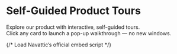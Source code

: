 
# Self-Guided Product Tours

Explore our product with interactive, self-guided tours.  
Click any card to launch a pop-up walkthrough — no new windows.

{/* Load Navattic’s official embed script */}
<Script src="https://js.navattic.com/embeds.js" strategy="afterInteractive" />

{/* Card grid */}
<div className="grid grid-cols-1 md:grid-cols-2 lg:grid-cols-3 gap-6">

  {/* Card 1 */}
  <button
    type="button"
    className="group text-left bg-base100 rounded-xl border border-base300 hover:border-base400 focus:outline-none focus-visible:ring focus-visible:ring-primary/50 transition overflow-hidden"
    data-navattic-open="https://capture.navattic.com/cmfkxwfa5000004lc8408f5wi"
    data-navattic-title="2-minute mini product tour"
  >
    <img
      src="/images/navattic/mini-tour.jpg"
      alt="Mini product tour preview"
      loading="lazy"
      className="aspect-video w-full object-cover"
    />
    <div className="p-4">
      <div className="inline-flex items-center text-[11px] font-medium bg-warning/20 text-warning px-2 py-1 rounded">
        Product Overview
      </div>
      <h3 className="mt-2 text-lg font-semibold leading-snug group-hover:underline">
        2-minute mini product tour
      </h3>
      <p className="mt-1 text-sm text-base-content/70">Opens in a modal.</p>
    </div>
  </button>

  {/* Card 2 */}
  <button
    type="button"
    className="group text-left bg-base100 rounded-xl border border-base300 hover:border-base400 focus:outline-none focus-visible:ring focus-visible:ring-primary/50 transition overflow-hidden"
    data-navattic-open="https://capture.navattic.com/YOUR_SECOND_DEMO_ID"
    data-navattic-title="5-minute full product tour"
  >
    <img
      src="/images/navattic/full-tour.jpg"
      alt="Full product tour preview"
      loading="lazy"
      className="aspect-video w-full object-cover"
    />
    <div className="p-4">
      <div className="inline-flex items-center text-[11px] font-medium bg-info/20 text-info px-2 py-1 rounded">
        Product Overview
      </div>
      <h3 className="mt-2 text-lg font-semibold leading-snug group-hover:underline">
        5-minute full product tour
      </h3>
      <p className="mt-1 text-sm text-base-content/70">Opens in a modal.</p>
    </div>
  </button>

  {/* Card 3 */}
  <button
    type="button"
    className="group text-left bg-base100 rounded-xl border border-base300 hover:border-base400 focus:outline-none focus-visible:ring focus-visible:ring-primary/50 transition overflow-hidden"
    data-navattic-open="https://capture.navattic.com/YOUR_THIRD_DEMO_ID"
    data-navattic-title="Customizing the Lead Page"
  >
    <img
      src="/images/navattic/lead-page.jpg"
      alt="Lead page customization preview"
      loading="lazy"
      className="aspect-video w-full object-cover"
    />
    <div className="p-4">
      <div className="inline-flex items-center text-[11px] font-medium bg-secondary/20 text-secondary px-2 py-1 rounded">
        CRM
      </div>
      <h3 className="mt-2 text-lg font-semibold leading-snug group-hover:underline">
        Customizing the Lead Page
      </h3>
      <p className="mt-1 text-sm text-base-content/70">Opens in a modal.</p>
    </div>
  </button>

</div>
